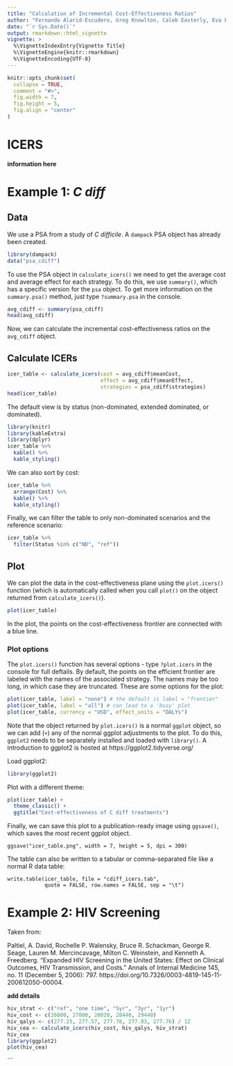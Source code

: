 ```yaml
---
title: "Calculation of Incremental Cost-Effectiveness Ratios"
author: "Fernando Alarid-Escudero, Greg Knowlton, Caleb Easterly, Eva Enns, and the DARTH Team"
date: "`r Sys.Date()`"
output: rmarkdown::html_vignette
vignette: >
  %\VignetteIndexEntry{Vignette Title}
  %\VignetteEngine{knitr::rmarkdown}
  %\VignetteEncoding{UTF-8}
---
```


```r
knitr::opts_chunk$set(
  collapse = TRUE,
  comment = "#>",
  fig.width = 7,
  fig.height = 5,
  fig.align = "center"
)
```

# ICERS

**information here**

# Example 1: *C diff*

## Data

We use a PSA from a study of *C difficile*. A `dampack` PSA object has already been created.

```r
library(dampack)
data("psa_cdiff")
```

To use the PSA object in `calculate_icers()` we need to get the average cost and average effect for each strategy. To do this, we use `summary()`, which has a specific version for the `psa` object. To get more information on the `summary.psa()` method, just type `?summary.psa` in the console.

```r
avg_cdiff <- summary(psa_cdiff)
head(avg_cdiff)
```

Now, we can calculate the incremental cost-effectiveness ratios on the `avg_cdiff` object.

## Calculate ICERs

```r
icer_table <- calculate_icers(cost = avg_cdiff$meanCost,
                              effect = avg_cdiff$meanEffect,
                              strategies = psa_cdiff$strategies)
head(icer_table)
```

The default view is by status (non-dominated, extended dominated, or dominated).

```r
library(knitr)
library(kableExtra)
library(dplyr)
icer_table %>%
  kable() %>%
  kable_styling()
```

We can also sort by cost:

```r
icer_table %>%
  arrange(Cost) %>%
  kable() %>%
  kable_styling()
```

Finally, we can filter the table to only non-dominated scenarios and the reference scenario:

```r
icer_table %>%
  filter(Status %in% c("ND", "ref"))
```

## Plot

We can plot the data in the cost-effectiveness plane using the `plot.icers()` function (which is automatically called when you call `plot()` on the object returned from `calculate_icers()`).

```r
plot(icer_table)
```

In the plot, the points on the cost-effectiveness frontier are connected with a blue line.

### Plot options

The `plot.icers()` function has several options - type `?plot.icers` in the console for full deftails. By default, the points on the efficient frontier are labeled with the names of the associated strategy. The names may be too long, in which case they are truncated. These are some options for the plot:

```r
plot(icer_table, label = "none") # the default is label = "frontier"
plot(icer_table, label = "all") # can lead to a 'busy' plot
plot(icer_table, currency = "USD", effect_units = "DALYs")
```

Note that the object returned by `plot.icers()` is a normal `ggplot` object, so we can add (`+`) any of the normal ggplot adjustments to the plot. To do this, `ggplot2` needs to be separately installed and loaded with `library()`. A introduction to ggplot2 is hosted at https://ggplot2.tidyverse.org/

Load ggplot2:
```r
library(ggplot2)
```

Plot with a different theme:

```r
plot(icer_table) +
  theme_classic() +
  ggtitle("Cost-effectiveness of C diff treatments")
```

Finally, we can save this plot to a publication-ready image using `ggsave()`, which saves the most recent ggplot object. 

```
ggsave("icer_table.png", width = 7, height = 5, dpi = 300)
```

The table can also be written to a tabular or comma-separated file like a normal R data table:

```
write.table(icer_table, file = "cdiff_icers.tab",
            quote = FALSE, row.names = FALSE, sep = "\t")
```


# Example 2: HIV Screening

Taken from:

Paltiel, A. David, Rochelle P. Walensky, Bruce R. Schackman, George R. Seage, Lauren M. Mercincavage, Milton C. Weinstein, and Kenneth A. Freedberg. “Expanded HIV Screening in the United States: Effect on Clinical Outcomes, HIV Transmission, and Costs.” Annals of Internal Medicine 145, no. 11 (December 5, 2006): 797. https://doi.org/10.7326/0003-4819-145-11-200612050-00004.

**add details**

```r
hiv_strat <- c("ref", "one time", "5yr", "3yr", "1yr")
hiv_cost <- c(26000, 27000, 28020, 28440, 29440)
hiv_qalys <- c(277.25, 277.57, 277.78, 277.83, 277.76) / 12
hiv_cea <- calculate_icers(hiv_cost, hiv_qalys, hiv_strat)
hiv_cea
library(ggplot2)
plot(hiv_cea)
```


```
